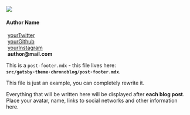 
<div
  style={{
    display: 'flex',
    flexWrap: 'wrap',
    alignItems: 'center'
  }}
>
  <div style={{ marginRight: '20px' }}>
    <img
      style={{ borderRadius: '100%', height: '100%', width: '180px' }}
      src={avatar}
    ></img>
  </div>
  <div>
    <h4>Author Name</h4>
    <p>
      <FontAwesomeIcon icon={['fab', 'twitter']} />
      &nbsp;<a href="https://twitter.com/twitter">yourTwitter</a>
      <br />
      <FontAwesomeIcon icon={['fab', 'github']} />
      &nbsp;<a href="https://github.com/github">yourGithub</a>
      <br />
      <FontAwesomeIcon icon={['fab', 'instagram']} />
      &nbsp;<a href="https://www.instagram.com/">yourInstagram</a>
      <br />
      <FontAwesomeIcon icon="at" />
      &nbsp;<b>author@mail.com</b>
    </p>
  </div>
</div>

This is a `post-footer.mdx` - this file lives here:  
**`src/gatsby-theme-chronoblog/post-footer.mdx`**.

This file is just an example, you can completely rewrite it.

Everything that will be written here will be displayed after **each blog post**. Place your avatar, name, links to social networks and other information here.
